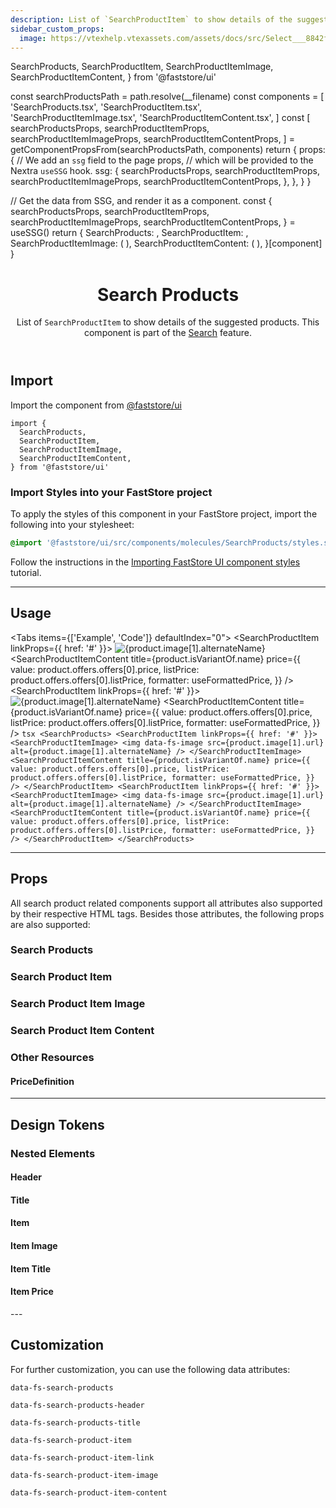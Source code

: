 ```yaml
---
description: List of `SearchProductItem` to show details of the suggested products.
sidebar_custom_props:
  image: https://vtexhelp.vtexassets.com/assets/docs/src/Select___8842f3b6522c3e8db0a887b3f216a6ab.png
---
```


  SearchProducts,
  SearchProductItem,
  SearchProductItemImage,
  SearchProductItemContent,
} from '@faststore/ui'



  const searchProductsPath = path.resolve(__filename)
  const components = [
    'SearchProducts.tsx',
    'SearchProductItem.tsx',
    'SearchProductItemImage.tsx',
    'SearchProductItemContent.tsx',
  ]
  const [
    searchProductsProps,
    searchProductItemProps,
    searchProductItemImageProps,
    searchProductItemContentProps,
  ] = getComponentPropsFrom(searchProductsPath, components)
  return {
    props: {
      // We add an `ssg` field to the page props,
      // which will be provided to the Nextra `useSSG` hook.
      ssg: {
        searchProductsProps,
        searchProductItemProps,
        searchProductItemImageProps,
        searchProductItemContentProps,
      },
    },
  }
}

  // Get the data from SSG, and render it as a component.
  const {
    searchProductsProps,
    searchProductItemProps,
    searchProductItemImageProps,
    searchProductItemContentProps,
  } = useSSG()
  return {
    SearchProducts: <PropsSection propsList={searchProductsProps} />,
    SearchProductItem: <PropsSection propsList={searchProductItemProps} />,
    SearchProductItemImage: (
      <PropsSection propsList={searchProductItemImageProps} />
    ),
    SearchProductItemContent: (
      <PropsSection propsList={searchProductItemContentProps} />
    ),
  }[component]
}

<header>

# Search Products

List of `SearchProductItem` to show details of the suggested products. This component is part of the [Search](/components/feature-search) feature.

</header>

## Import

Import the component from [@faststore/ui](/../components)

```tsx
import {
  SearchProducts,
  SearchProductItem,
  SearchProductItemImage,
  SearchProductItemContent,
} from '@faststore/ui'
```

### Import Styles into your FastStore project

To apply the styles of this component in your FastStore project, import the following into your stylesheet:

```scss copy
@import '@faststore/ui/src/components/molecules/SearchProducts/styles.scss'
```

Follow the instructions in the [Importing FastStore UI component styles](/docs/customizing/components#importing-faststore-ui-component-styles) tutorial.

---

## Usage

<Tabs items={['Example', 'Code']} defaultIndex="0">
  <Tab>
    <OverviewSection>
      <SearchProducts>
        <SearchProductItem linkProps={{ href: '#' }}>
          <SearchProductItemImage>
            <img
              data-fs-image
              src={product.image[1].url}
              alt={product.image[1].alternateName}
            />
          </SearchProductItemImage>
          <SearchProductItemContent
            title={product.isVariantOf.name}
            price={{
              value: product.offers.offers[0].price,
              listPrice: product.offers.offers[0].listPrice,
              formatter: useFormattedPrice,
            }}
          />
        </SearchProductItem>
        <SearchProductItem linkProps={{ href: '#' }}>
          <SearchProductItemImage>
            <img
              data-fs-image
              src={product.image[1].url}
              alt={product.image[1].alternateName}
            />
          </SearchProductItemImage>
          <SearchProductItemContent
            title={product.isVariantOf.name}
            price={{
              value: product.offers.offers[0].price,
              listPrice: product.offers.offers[0].listPrice,
              formatter: useFormattedPrice,
            }}
          />
        </SearchProductItem>
      </SearchProducts>
    </OverviewSection>
  </Tab>
  <Tab>
    ```tsx
    <SearchProducts>
      <SearchProductItem linkProps={{ href: '#' }}>
        <SearchProductItemImage>
          <img
            data-fs-image
            src={product.image[1].url}
            alt={product.image[1].alternateName}
          />
        </SearchProductItemImage>
        <SearchProductItemContent
          title={product.isVariantOf.name}
          price={{
            value: product.offers.offers[0].price,
            listPrice: product.offers.offers[0].listPrice,
            formatter: useFormattedPrice,
          }}
        />
      </SearchProductItem>
      <SearchProductItem linkProps={{ href: '#' }}>
        <SearchProductItemImage>
          <img
            data-fs-image
            src={product.image[1].url}
            alt={product.image[1].alternateName}
          />
        </SearchProductItemImage>
        <SearchProductItemContent
          title={product.isVariantOf.name}
          price={{
            value: product.offers.offers[0].price,
            listPrice: product.offers.offers[0].listPrice,
            formatter: useFormattedPrice,
          }}
        />
      </SearchProductItem>
    </SearchProducts>
    ```
  </Tab>
</Tabs>

---

## Props

All search product related components support all attributes also supported by their respective HTML tags. Besides those attributes, the following props are also supported:

### Search Products

<SearchProductsPropsSection component="SearchProducts" />

### Search Product Item

<SearchProductsPropsSection component="SearchProductItem" />

### Search Product Item Image

<SearchProductsPropsSection component="SearchProductItemImage" />

### Search Product Item Content

<SearchProductsPropsSection component="SearchProductItemContent" />

### Other Resources

#### PriceDefinition

<PropsSection propsList={propsPriceDefinition} />

---

## Design Tokens

<TokenTable>
  <TokenRow
    token="--fs-search-products-padding-top"
    value="var(--fs-spacing-2)"
  />
  <TokenRow
    token="--fs-search-products-padding-right"
    value="var(--fs-spacing-3)"
  />
  <TokenRow
    token="--fs-search-products-padding-bottom"
    value="var(--fs-search-products-padding-top)"
  />
  <TokenRow
    token="--fs-search-products-padding-left"
    value="var(--fs-search-products-padding-right)"
  />
  <TokenDivider />
  <TokenRow
    token="--fs-search-products-transition-property"
    value="var(--fs-transition-property)"
  />
  <TokenRow
    token="--fs-search-products-transition-function"
    value="var(--fs-transition-function)"
  />
  <TokenRow
    token="--fs-search-products-transition-timing"
    value="var(--fs-transition-timing)"
  />
</TokenTable>

### Nested Elements

#### Header

<TokenTable>
  <TokenRow
    token="--fs-search-products-header-padding-top"
    value="var(--fs-spacing-1)"
  />
  <TokenRow
    token="--fs-search-products-header-padding-bottom"
    value="var(--fs-search-products-header-padding-top)"
  />
</TokenTable>

#### Title

<TokenTable>
  <TokenRow
    token="--fs-search-products-title-size"
    value="var(--fs-text-size-lead)"
  />
  <TokenRow token="--fs-search-products-title-line-height" value="1.5" />
</TokenTable>

#### Item

<TokenTable>
  <TokenRow
    token="--fs-search-product-item-padding-top"
    value="var(--fs-spacing-1)"
  />
  <TokenRow
    token="--fs-search-product-item-padding-right"
    value="var(--fs-search-product-item-padding-top)"
  />
  <TokenRow
    token="--fs-search-product-item-bkg-color-hover"
    value="var(--fs-color-tertiary-bkg-hover)"
    isColor
  />
</TokenTable>

#### Item Image

<TokenTable>
  <TokenRow
    token="--fs-search-product-item-image-border-radius"
    value="var(--fs-border-radius)"
  />
  <TokenRow
    token="--fs-search-product-item-image-margin-right"
    value="var(--fs-spacing-3)"
  />
  <TokenRow token="--fs-search-product-item-image-size" value="3.5rem" />
</TokenTable>

#### Item Title

<TokenTable>
  <TokenRow
    token="--fs-search-product-item-title-margin-bottom"
    value="var(--fs-spacing-0)"
  />
  <TokenRow
    token="--fs-search-product-item-title-size"
    value="var(--fs-text-size-2)"
  />
  <TokenRow token="--fs-search-product-item-title-line-height" value="1.2" />
  <TokenRow
    token="--fs-search-product-item-title-color"
    value="var(--fs-color-text)"
    isColor
  />
</TokenTable>

#### Item Price

<TokenTable>
  <TokenRow
    token="--fs-search-product-item-price-gap"
    value="var(--fs-spacing-1)"
  />
  <TokenRow
    token="--fs-search-product-item-price-size"
    value="var(--fs-text-size-base)"
  />
</TokenTable>
---

## Customization

For further customization, you can use the following data attributes:

`data-fs-search-products`

`data-fs-search-products-header`

`data-fs-search-products-title`

`data-fs-search-product-item`

`data-fs-search-product-item-link`

`data-fs-search-product-item-image`

`data-fs-search-product-item-content`
